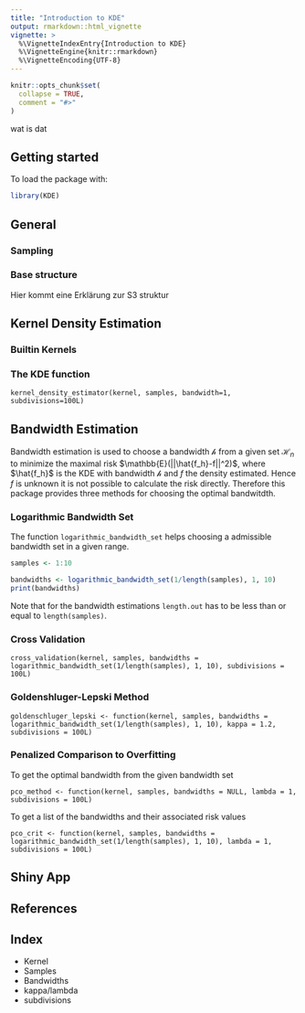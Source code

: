 ```yaml
---
title: "Introduction to KDE"
output: rmarkdown::html_vignette
vignette: >
  %\VignetteIndexEntry{Introduction to KDE}
  %\VignetteEngine{knitr::rmarkdown}
  %\VignetteEncoding{UTF-8}
---
```


```r
knitr::opts_chunk$set(
  collapse = TRUE,
  comment = "#>"
)
```

wat is dat

## Getting started
To load the package with: 
```r
library(KDE)
```

## General

### Sampling 

### Base structure
Hier kommt eine Erklärung zur S3 struktur


## Kernel Density Estimation

### Builtin Kernels

### The KDE function
```
kernel_density_estimator(kernel, samples, bandwidth=1, subdivisions=100L)
```
## Bandwidth Estimation

Bandwidth estimation is used to choose a bandwidth $\mathcal{h}$ from a given set $\mathcal{H}_n$ to minimize the maximal risk $\mathbb{E}(||\hat{f_h}-f||^2)$, where $\hat{f_h}$ is the KDE with bandwidth $\mathcal{h}$ and $f$ the density estimated. Hence $f$ is unknown it is not possible to calculate the risk directly. Therefore this package provides three methods for choosing the optimal bandwitdth. 

### Logarithmic Bandwidth Set

The function `logarithmic_bandwidth_set` helps choosing a admissible bandwidth set in a given range.  
```r
samples <- 1:10
```
```r
bandwidths <- logarithmic_bandwidth_set(1/length(samples), 1, 10)
print(bandwidths)
```
Note that for the bandwidth estimations `length.out` has to be less than or equal to `length(samples)`.


### Cross Validation

```
cross_validation(kernel, samples, bandwidths = logarithmic_bandwidth_set(1/length(samples), 1, 10), subdivisions = 100L)
```

### Goldenshluger-Lepski Method

```
goldenschluger_lepski <- function(kernel, samples, bandwidths = logarithmic_bandwidth_set(1/length(samples), 1, 10), kappa = 1.2, subdivisions = 100L)
```

### Penalized Comparison to Overfitting

To get the optimal bandwidth from the given bandwidth set
```
pco_method <- function(kernel, samples, bandwidths = NULL, lambda = 1, subdivisions = 100L)
```

To get a list of the bandwidths and their associated risk values

```
pco_crit <- function(kernel, samples, bandwidths = logarithmic_bandwidth_set(1/length(samples), 1, 10), lambda = 1, subdivisions = 100L)    
```

## Shiny App

## References

## Index

* Kernel 
* Samples
* Bandwidths
* kappa/lambda
* subdivisions
